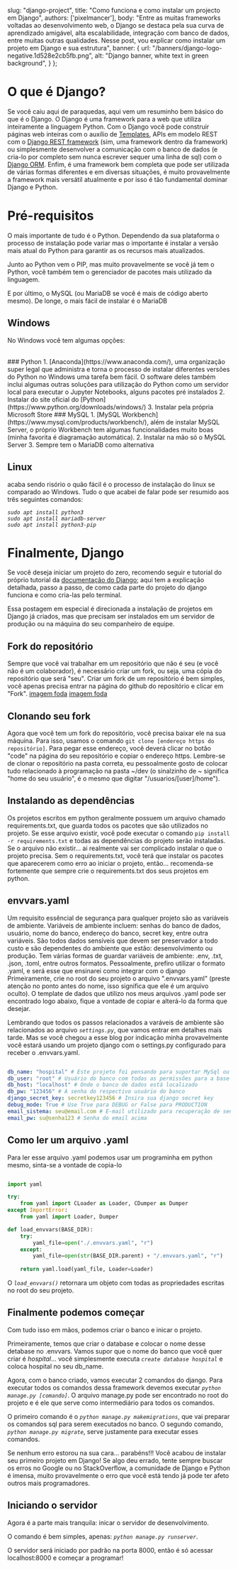 
  slug: "django-project",
  title: "Como funciona e como instalar um projecto em Django",
  authors: ['pixelmancer'],
  body: "Entre as muitas frameworks voltadas ao desenvolvimento web, o Django se destaca pela sua curva de aprendizado amigável, alta escalabilidade, integração com banco de dados, entre muitas outras qualidades. Nesse post, vou explicar como instalar um projeto em Django e sua estrutura",
  banner: {
  url: "/banners/django-logo-negative.1d528e2cb5fb.png",
  alt: "Django banner, white text in green background",
  }
};



# O que é Django?

Se você caiu aqui de paraquedas, aqui vem um resuminho bem básico do que é o Django. O Django é uma framework para a web que utiliza inteiramente a linguagem Python. Com o Django você pode construir páginas web inteiras com o auxílio de [Templates](https://docs.djangoproject.com/en/4.1/ref/templates/language/), APIs em modelo REST com o [Django REST framework](https://www.django-rest-framework.org/) (sim, uma framework dentro da framework) ou simplesmente desenvolver a comunicação com o banco de dados (e cria-lo por completo sem nunca escrever sequer uma linha de sql) com o [Django ORM](https://docs.djangoproject.com/en/4.1/topics/db/queries/). Enfim, é uma framework bem completa que pode ser utilizada de várias formas diferentes e em diversas situações, é muito provavelmente a framework mais versátil atualmente e por isso é tão fundamental dominar Django e Python.

# Pré-requisitos

O mais importante de tudo é o Python. Dependendo da sua plataforma o processo de instalação pode variar mas o importante é instalar a versão mais atual do Python para garantir as os recursos mais atualizados.

Junto ao Python vem o PIP, mas muito provavelmente se você já tem o Python, você também tem o gerenciador de pacotes mais utilizado da linguagem.

E por último, o MySQL (ou MariaDB se você é mais de código aberto mesmo). De longe, o mais fácil de instalar é o MariaDB

## Windows

No Windows você tem algumas opções:

<br />
### Python
1. [Anaconda](https://www.anaconda.com/), uma organização super legal que
administra e torna o processo de instalar diferentes versões do Python no Windows
uma tarefa bem fácil. O software deles também inclui algumas outras soluções para
utilização do Python como um servidor local para executar o Jupyter Notebooks, alguns
pacotes pré instalados 
2. Instalar do site oficial do [Python](https://www.python.org/downloads/windows/)
3. Instalar pela própria Microsoft Store
### MySQL
1. [MySQL Workbench](https://www.mysql.com/products/workbench/), além de instalar MySQL Server, o próprio Workbench tem algumas funcionalidades muito boas (minha favorita é diagramação automática).
2. Instalar na mão só o MySQL Server
3. Sempre tem o MariaDB como alternativa

## Linux

acaba sendo risório o quão fácil é o processo de instalação do linux se comparado ao Windows. Tudo o que acabei de falar pode ser resumido aos três seguintes comandos:

_`sudo apt install python3`_
<br/>
_`sudo apt install mariadb-server`_
<br/>
_`sudo apt install python3-pip`_

# Finalmente, Django

Se você deseja iniciar um projeto do zero, recomendo seguir e tutorial do próprio tutorial da [documentação do Django](https://docs.djangoproject.com/en/4.1/intro/tutorial01/); aqui tem a explicação detalhada, passo a passo, de como cada parte do projeto do django funciona e como cria-las pelo terminal.

Essa postagem em especial é direcionada a instalação de projetos em Django já criados, mas que precisam ser instalados em um servidor de produção ou na máquina do seu companheiro de equipe.

## Fork do repositório

Sempre que você vai trabalhar em um repositório que não é seu (e você não é um colaborador), é necessário criar um fork, ou seja, uma cópia do repositório que será "seu". Criar um fork de um repositório é bem simples, você apenas precisa entrar na página do github do repositório e clicar em "Fork".
[imagem foda]()
[imagem foda]()

## Clonando seu fork

Agora que você tem um fork do repositório, você precisa baixar ele na sua máquina. Para isso, usamos o comando `git clone [endereço https do repositório]`. Para pegar esse endereço, você deverá clicar no botão "code" na página do seu repositório e copiar o endereço https. Lembre-se de clonar o repositório na pasta correta, eu pessoalmente gosto de colocar tudo relacionado à programação na pasta ~/dev (o sinalzinho de ~ significa "home do seu usuário", é o mesmo que digitar "/usuarios/[user]/home").

## Instalando as dependências

Os projetos escritos em python geralmente possuem um arquivo chamado requirements.txt, que guarda todos os pacotes que são utilizados no projeto. Se esse arquivo existir, você pode executar o comando `pip install -r requirements.txt` e todas as dependências do projeto serão instaladas. Se o arquivo não existir... ai realmente vai ser complicado instalar o que o projeto precisa.
Sem o requirements.txt, você terá que instalar os pacotes que aparecerem como erro ao iniciar o projeto, então... recomenda-se fortemente que sempre crie o requirements.txt dos seus projetos em python.

## envvars.yaml

Um requisito essêncial de segurança para qualquer projeto são as variáveis de ambiente. Variáveis de ambiente incluem: senhas do banco de dados, usuário, nome do banco, endereço do banco, secret key, entre outra variáveis. São todos dados sensíveis que devem ser preservador a todo custo e são dependentes do ambiente que estão: desenvolvimento ou produção.
Tem várias formas de guardar variáveis de ambiente: .env, .txt, .json, .toml, entre outros formatos. Pessoalmente, prefiro utilizar o formato .yaml, e será esse que ensinarei como integrar com o django
Primeiramente, crie no root do seu projeto o arquivo ".envvars.yaml" (preste atenção no ponto antes do nome, isso significa que ele é um arquivo oculto). O template de dados que utilizo nos meus arquivos .yaml pode ser encontrado logo abaixo, fique a vontade de copiar e alterá-lo da forma que desejar.

Lembrando que todos os passos relacionados a varáveis de ambiente são relacionados ao arquivo _`settings.py`_, que vamos entrar em detalhes mais tarde. Mas se você chegou a esse blog por indicação minha provavelmente você estará usando um projeto django com o settings.py configurado para receber o .envvars.yaml.
``` yaml .envvars.yaml

db_name: "hospital" # Este projeto foi pensando para suportar MySql ou MariaDB
db_user: "root" # Usuário do banco com todas as permissões para a base de dados
db_host: "localhost" # Onde o banco de dados está localizado
db_pw: "123456" # A senha do respectivo usuário do banco
django_secret_key: secretkey123456 # Insira sua django secret key
debug_mode: True # Use True para DEBUG or False para PRODUCTION
email_sistema: seu@email.com # E-mail utilizado para recuperação de senha
email_pw: su@senha123 # Senha do email acima

``` 

## Como ler um arquivo .yaml

Para ler esse arquivo .yaml podemos usar um programinha em python mesmo, sinta-se a vontade de copia-lo

``` python envvars.py

import yaml

try:
    from yaml import CLoader as Loader, CDumper as Dumper
except ImportError:
    from yaml import Loader, Dumper

def load_envvars(BASE_DIR):
    try:
        yaml_file=open("./.envvars.yaml", "r")        
    except:
        yaml_file=open(str(BASE_DIR.parent) + "/.envvars.yaml", "r")
        
    return yaml.load(yaml_file, Loader=Loader)

```

O _`load_envvars()`_ retornara um objeto com todas as propriedades escritas no root do seu projeto.

## Finalmente podemos começar

Com tudo isso em mãos, podemos criar o banco e inicar o projeto.

Primeiramente, temos que criar o database e colocar o nome desse detabase no .envvars. Vamos supor que o nome do banco que você quer criar é *hospital*... você simplesmente executa _`create database hospital`_ e coloca hospital no seu db_name.

Agora, com o banco criado, vamos executar 2 comandos do django. Para executar todos os comandos dessa framework devemos executar _`python manage.py [comando]`_. O arquivo manage.py pode ser encontrado no root do projeto e é ele que serve como intermediário para todos os comandos.

O primeiro comando é o _`python manage.py makemigrations`_, que vai preparar os comandos sql para serem executados no banco. O segundo comando, _`python manage.py migrate`_, serve justamente para executar esses comandos.

Se nenhum erro estorou na sua cara... parabéns!!! Você acabou de instalar seu primeiro projeto em Django! Se algo deu errado, tente sempre buscar os erros no Google ou no StackOverflow, a comunidade de Django e Python é imensa, muito provavelmente o erro que você está tendo já pode ter afeto outros mais programadores.

## Iniciando o servidor

Agora é a parte mais tranquila: inicar o servidor de desenvolvimento.

O comando é bem simples, apenas: _`python manage.py runserver`_.

O servidor será iniciado por padrão na porta 8000, então é só acessar localhost:8000 e começar a programar!